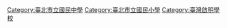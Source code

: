 {{catmore}}
{{commons category}}
[[Category:臺北市立國民中學|Category:臺北市立國民中學]]
[[Category:臺北市立國民小學|Category:臺北市立國民小學]]
[[Category:臺灣啟明學校|Category:臺灣啟明學校]]